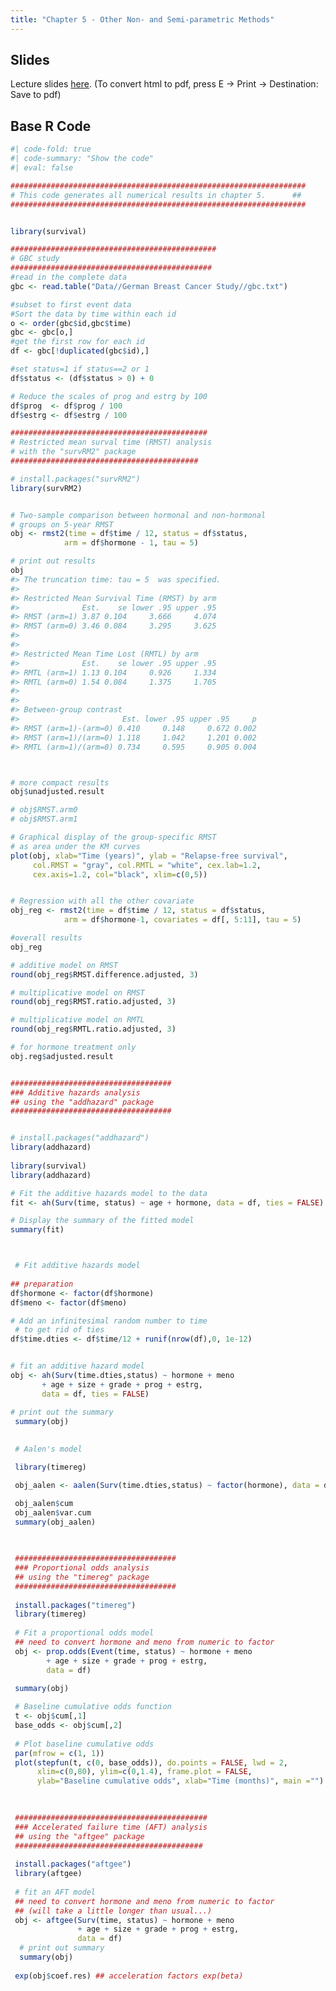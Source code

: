 ```yaml
---
title: "Chapter 5 - Other Non- and Semi-parametric Methods"
---
```


## Slides

Lecture slides [here](chap5.html){target="_blank"}. (To convert html to pdf, press E $\to$ Print $\to$ Destination: Save to pdf)

## Base R Code

```r
#| code-fold: true
#| code-summary: "Show the code"
#| eval: false

##################################################################
# This code generates all numerical results in chapter 5.      ##
##################################################################


library(survival)

##############################################
# GBC study
#############################################
#read in the complete data
gbc <- read.table("Data//German Breast Cancer Study//gbc.txt")

#subset to first event data
#Sort the data by time within each id
o <- order(gbc$id,gbc$time)
gbc <- gbc[o,]
#get the first row for each id
df <- gbc[!duplicated(gbc$id),]

#set status=1 if status==2 or 1
df$status <- (df$status > 0) + 0

# Reduce the scales of prog and estrg by 100
df$prog  <- df$prog / 100
df$estrg <- df$estrg / 100

############################################
# Restricted mean surval time (RMST) analysis
# with the "survRM2" package
##########################################

# install.packages("survRM2")
library(survRM2)


# Two-sample comparison between hormonal and non-hormonal
# groups on 5-year RMST
obj <- rmst2(time = df$time / 12, status = df$status, 
            arm = df$hormone - 1, tau = 5)

# print out results
obj
#> The truncation time: tau = 5  was specified. 
#> 
#> Restricted Mean Survival Time (RMST) by arm 
#>              Est.    se lower .95 upper .95
#> RMST (arm=1) 3.87 0.104     3.666     4.074
#> RMST (arm=0) 3.46 0.084     3.295     3.625
#> 
#> 
#> Restricted Mean Time Lost (RMTL) by arm 
#>              Est.    se lower .95 upper .95
#> RMTL (arm=1) 1.13 0.104     0.926     1.334
#> RMTL (arm=0) 1.54 0.084     1.375     1.705
#> 
#> 
#> Between-group contrast 
#>                       Est. lower .95 upper .95     p
#> RMST (arm=1)-(arm=0) 0.410     0.148     0.672 0.002
#> RMST (arm=1)/(arm=0) 1.118     1.042     1.201 0.002
#> RMTL (arm=1)/(arm=0) 0.734     0.595     0.905 0.004



# more compact results
obj$unadjusted.result

# obj$RMST.arm0
# obj$RMST.arm1

# Graphical display of the group-specific RMST 
# as area under the KM curves
plot(obj, xlab="Time (years)", ylab = "Relapse-free survival",
     col.RMST = "gray", col.RMTL = "white", cex.lab=1.2,
     cex.axis=1.2, col="black", xlim=c(0,5))


# Regression with all the other covariate
obj_reg <- rmst2(time = df$time / 12, status = df$status, 
            arm = df$hormone-1, covariates = df[, 5:11], tau = 5)

#overall results
obj_reg

# additive model on RMST
round(obj_reg$RMST.difference.adjusted, 3)

# multiplicative model on RMST
round(obj_reg$RMST.ratio.adjusted, 3)

# multiplicative model on RMTL
round(obj_reg$RMTL.ratio.adjusted, 3)

# for hormone treatment only 
obj.reg$adjusted.result


####################################
### Additive hazards analysis
## using the "addhazard" package
####################################


# install.packages("addhazard")
library(addhazard)
 
library(survival)
library(addhazard)

# Fit the additive hazards model to the data
fit <- ah(Surv(time, status) ~ age + hormone, data = df, ties = FALSE)

# Display the summary of the fitted model
summary(fit)



 # Fit additive hazards model
 
## preparation
df$hormone <- factor(df$hormone)
df$meno <- factor(df$meno) 

# Add an infinitesimal random number to time
 # to get rid of ties
df$time.dties <- df$time/12 + runif(nrow(df),0, 1e-12) 


# fit an additive hazard model
obj <- ah(Surv(time.dties,status) ~ hormone + meno
       + age + size + grade + prog + estrg,
       data = df, ties = FALSE)

# print out the summary
 summary(obj)
 
 
 # Aalen's model

 library(timereg)

 obj_aalen <- aalen(Surv(time.dties,status) ~ factor(hormone), data = df)

 obj_aalen$cum
 obj_aalen$var.cum
 summary(obj_aalen)

 
 
 ####################################
 ### Proportional odds analysis
 ## using the "timereg" package
 ####################################
 
 install.packages("timereg")
 library(timereg)
 
 # Fit a proportional odds model
 ## need to convert hormone and meno from numeric to factor
 obj <- prop.odds(Event(time, status) ~ hormone + meno
        + age + size + grade + prog + estrg,
        data = df)

 summary(obj)
 
 # Baseline cumulative odds function
 t <- obj$cum[,1]
 base_odds <- obj$cum[,2]
 
 # Plot baseline cumulative odds
 par(mfrow = c(1, 1))
 plot(stepfun(t, c(0, base_odds)), do.points = FALSE, lwd = 2,
      xlim=c(0,80), ylim=c(0,1.4), frame.plot = FALSE,
      ylab="Baseline cumulative odds", xlab="Time (months)", main ="")
 

 
 ###########################################
 ### Accelerated failure time (AFT) analysis
 ## using the "aftgee" package
 ##########################################
 
 install.packages("aftgee")
 library(aftgee)
 
 # fit an AFT model
 ## need to convert hormone and meno from numeric to factor
 ## (will take a little longer than usual...)
 obj <- aftgee(Surv(time, status) ~ hormone + meno
               + age + size + grade + prog + estrg,
               data = df)
  # print out summary
  summary(obj)
 
 exp(obj$coef.res) ## acceleration factors exp(beta)
 
```
